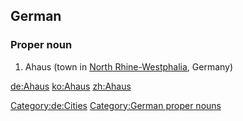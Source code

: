 {{wikipedia}}
{{wikipedia|lang=de}}
==German==
===Proper noun===
{{head|de|proper nouns}}
# Ahaus (town in [[North Rhine-Westphalia]], Germany)
[[Category:de:Cities]]
[[Category:German proper nouns]]

[[de:Ahaus]]
[[ko:Ahaus]]
[[zh:Ahaus]]